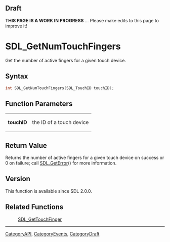 
== Draft ==

'''THIS PAGE IS A WORK IN PROGRESS''' ... Please make edits to this page to improve it!



<!-- #*^*^*^*^*See https://wiki.libsdl.org/SGFunctions for details on editing this page*^*^*^*^* -->
= SDL_GetNumTouchFingers =

Get the number of active fingers for a given touch device.

== Syntax ==

<syntaxhighlight lang='c'>
int SDL_GetNumTouchFingers(SDL_TouchID touchID);
</syntaxhighlight>

== Function Parameters ==

{|
|'''touchID'''
|the ID of a touch device
|}

== Return Value ==

Returns the number of active fingers for a given touch device on success or
0 on failure; call [[SDL_GetError]]() for more information.

== Version ==

This function is available since SDL 2.0.0.

== Related Functions ==

:[[SDL_GetTouchFinger]]

----
[[CategoryAPI]], [[CategoryEvents]], [[CategoryDraft]]
<!-- #See the Style Guide for instructions on editing the footer. -->


